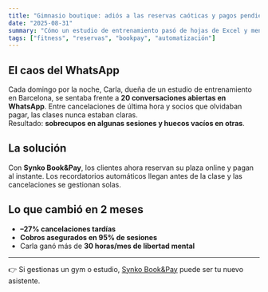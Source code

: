 ```yaml
---
title: "Gimnasio boutique: adiós a las reservas caóticas y pagos pendientes"
date: "2025-08-31"
summary: "Cómo un estudio de entrenamiento pasó de hojas de Excel y mensajes de WhatsApp a un sistema de reservas y cobros automático."
tags: ["fitness", "reservas", "bookpay", "automatización"]
---
```


## El caos del WhatsApp

Cada domingo por la noche, Carla, dueña de un estudio de entrenamiento en Barcelona, se sentaba frente a **20 conversaciones abiertas en WhatsApp**. Entre cancelaciones de última hora y socios que olvidaban pagar, las clases nunca estaban claras.  
Resultado: **sobrecupos en algunas sesiones y huecos vacíos en otras**.

## La solución

Con **Synko Book&Pay**, los clientes ahora reservan su plaza online y pagan al instante. Los recordatorios automáticos llegan antes de la clase y las cancelaciones se gestionan solas.

## Lo que cambió en 2 meses

- **–27% cancelaciones tardías**
- **Cobros asegurados en 95% de sesiones**
- Carla ganó más de **30 horas/mes de libertad mental**

---

👉 Si gestionas un gym o estudio, [Synko Book&Pay](/productos/bookpay) puede ser tu nuevo asistente.
